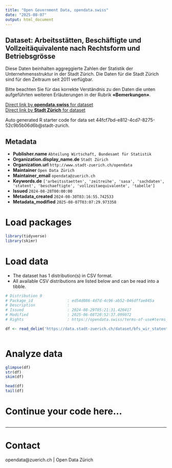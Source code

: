 ```yaml
---
title: "Open Government Data, opendata.swiss"
date: "2025-08-07"
output: html_document
---
```


## Dataset: Arbeitsstätten, Beschäftigte und Vollzeitäquivalente nach Rechtsform und Betriebsgrösse


Diese Daten beinhalten aggreggierte Zahlen der Statistik der Unternehmensstruktur in der Stadt Zürich. Die Daten für die Stadt Zürich sind für den Zeitraum seit 2011 verfügbar.

Bitte beachten Sie für das korrekte Verständnis zu den Daten die unten aufgeführten weiteren Erläuterungen in der Rubrik **«Bemerkungen»**.



[Direct link by **opendata.swiss** for dataset](https://opendata.swiss/de/dataset/arbeitsstatten-beschaftigte-und-vollzeitaquivalente-nach-rechtsform-und-betriebsgrosse)<br>
[Direct link by **Stadt Zürich** for dataset](https://data.stadt-zuerich.ch/dataset/bfs_wir_statent_ast_beschaeftigte_vza_rechtsform_betrgr_jahr_od2552)

Auto generated R starter code for data set 44fcf7bd-e812-4cd7-8275-52c9b5b06d6b@stadt-zurich.

## Metadata

- **Publisher.name** `Abteilung Wirtschaft, Bundesamt für Statistik`
- **Organization.display_name.de** `Stadt Zürich`
- **Organization.url** `http://www.stadt-zuerich.ch/opendata`
- **Maintainer** `Open Data Zürich`
- **Maintainer_email** `opendata@zuerich.ch`
- **Keywords.de** `['arbeitsstaetten', 'zeitreihe', 'sasa', 'sachdaten', 'statent', 'beschaeftigte', 'vollzeitaequivalente', 'tabelle']`
- **Issued** `2024-08-28T00:00:00`
- **Metadata_created** `2024-08-30T03:16:55.742533`
- **Metadata_modified** `2025-08-07T03:07:29.973358`


# Load packages

```r

library(tidyverse)
library(skimr)

```

# Load data

-   The dataset has 1 distribution(s) in CSV format.
-   All available CSV distributions are listed below and can be read into a tibble.

```r

# Distribution 0
# Package_id               : ed54d086-4d7d-4c96-ab52-046dffae845a
# Description              : 
# Issued                   : 2024-08-29T05:21:31.420417
# Modified                 : 2025-06-08T20:52:37.099072
# Rights                   : https://opendata.swiss/terms-of-use#terms_open

df <- read_delim('https://data.stadt-zuerich.ch/dataset/bfs_wir_statent_ast_beschaeftigte_vza_rechtsform_betrgr_jahr_od2552/download/WIR255OD2552.csv')



```

# Analyze data

```r

glimpse(df)
str(df)
skim(df)

head(df)
tail(df)

```

# Continue your code here...

```r

```

------------------------------------------------------------------------

# Contact

opendata@zuerich.ch | Open Data Zürich
